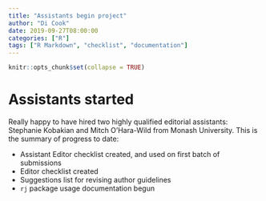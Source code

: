 ```yaml
---
title: "Assistants begin project"
author: "Di Cook"
date: 2019-09-27T08:00:00
categories: ["R"]
tags: ["R Markdown", "checklist", "documentation"]
---
```


```r
knitr::opts_chunk$set(collapse = TRUE)
```

# Assistants started

Really happy to have hired two highly qualified editorial assistants: Stephanie Kobakian and Mitch O'Hara-Wild from Monash University. This is the summary of progress to date:

- Assistant Editor checklist created, and used on first batch of submissions
- Editor checklist created
- Suggestions list for revising author guidelines 
- `rj` package usage documentation begun
